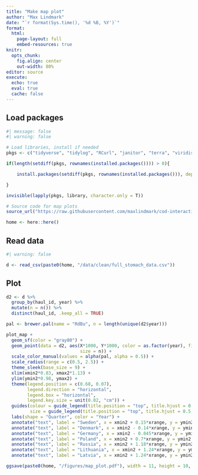 ```yaml
---
title: "Make map plot"
author: "Max Lindmark"
date: "`r format(Sys.time(), '%d %B, %Y')`"
format: 
  html:
    page-layout: full
    embed-resources: true
knitr: 
  opts_chunk:
    fig.align: center
    out-width: 80%
editor: source
execute: 
  echo: true
  eval: true
  cache: false
---
```


## Load packages

```r
#| message: false
#| warning: false

# Load libraries, install if needed
pkgs <- c("tidyverse", "tidylog", "RCurl", "janitor", "terra", "viridis", "devtools", "RColorBrewer")

if(length(setdiff(pkgs, rownames(installed.packages()))) > 0){

    install.packages(setdiff(pkgs, rownames(installed.packages())), dependencies = T)

}

invisible(lapply(pkgs, library, character.only = T))

# Source code for map plots
source_url("https://raw.githubusercontent.com/maxlindmark/cod-interactions/main/R/functions/map-plot.R")

home <- here::here()
```

## Read data

```r
#| warning: false

d <- read_csv(paste0(home, "/data/clean/full_stomach_data.csv"))
```

## Plot

```r
d2 <- d %>%
  group_by(haul_id, year) %>% 
  mutate(n = n()) %>% 
  distinct(haul_id, .keep_all = TRUE)

pal <- brewer.pal(name = "RdBu", n = length(unique(d2$year)))

plot_map +
  geom_sf(color = "gray80") + 
  geom_point(data = d2, aes(X*1000, Y*1000, color = as.factor(year), fill = as.factor(year),
                            size = n)) + 
  scale_color_manual(values = alpha(pal, alpha = 0.5)) +
  scale_radius(range = c(0.5, 2.5)) +
  theme_sleek(base_size = 9) + 
  xlim(xmin2*0.83, xmax2*1.13) +
  ylim(ymin2*0.98, ymax2) + 
  theme(legend.position = c(0.68, 0.07),
        legend.direction = "horizontal",
        legend.box = "horizontal",
        legend.key.size = unit(0.02, "cm")) +
  guides(colour = guide_legend(title.position = "top", title.hjust = 0.5),
         size = guide_legend(title.position = "top", title.hjust = 0.5, ncol = 2)) +
  labs(shape = "Quarter", color = "Year") + 
  annotate("text", label = "Sweden", x = xmin2 + 0.15*xrange, y = ymin2 + 0.75*yrange, color = "gray50", size = 2.6) +
  annotate("text", label = "Denmark", x = xmin2 - 0.14*xrange, y = ymin2 + 0.2*yrange, color = "gray50", size = 2.6, angle = 60) +
  annotate("text", label = "Germany", x = xmin2 - 0.045*xrange, y = ymin2 - 0.3*yrange, color = "gray50", size = 2.6) +
  annotate("text", label = "Poland", x = xmin2 + 0.7*xrange, y = ymin2 - 0.12*yrange, color = "gray50", size = 2.6) +
  annotate("text", label = "Russia", x = xmin2 + 1.18*xrange, y = ymin2 - 0.05*yrange, color = "gray50", size = 2.6) +
  annotate("text", label = "Lithuania", x = xmin2 + 1.24*xrange, y = ymin2 + 0.28*yrange, color = "gray50", size = 2.6, angle = 75) +
  annotate("text", label = "Latvia", x = xmin2 + 1.24*xrange, y = ymin2 + 0.55*yrange, color = "gray50", size = 2.6, angle = 75)

ggsave(paste0(home, "/figures/map_plot.pdf"), width = 11, height = 10, units = "cm")
```


